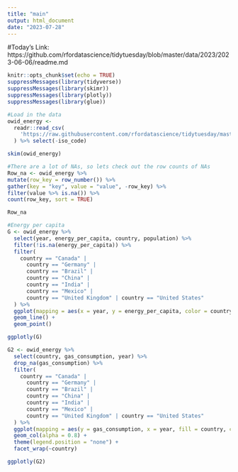 ```yaml
---
title: "main"
output: html_document
date: "2023-07-28"
---
```


#Today's Link: https://github.com/rfordatascience/tidytuesday/blob/master/data/2023/2023-06-06/readme.md

```r
knitr::opts_chunk$set(echo = TRUE)
suppressMessages(library(tidyverse))
suppressMessages(library(skimr))
suppressMessages(library(plotly))
suppressMessages(library(glue))

```

```r
#Load in the data
owid_energy <-
  readr::read_csv(
    'https://raw.githubusercontent.com/rfordatascience/tidytuesday/master/data/2023/2023-06-06/owid-energy.csv'
  ) %>% select(-iso_code)

skim(owid_energy)
```

```r
#There are a lot of NAs, so lets check out the row counts of NAs
Row_na <- owid_energy %>%
mutate(row_key = row_number()) %>%
gather(key = "key", value = "value", -row_key) %>%
filter(value %>% is.na()) %>%
count(row_key, sort = TRUE)

Row_na
```

```r
#Energy per capita
G <- owid_energy %>%
  select(year, energy_per_capita, country, population) %>%
  filter(!is.na(energy_per_capita)) %>%
  filter(
    country == "Canada" |
      country == "Germany" |
      country == "Brazil" |
      country == "China" |
      country == "India" |
      country == "Mexico" |
      country == "United Kingdom" | country == "United States"
  ) %>%
  ggplot(mapping = aes(x = year, y = energy_per_capita, color = country)) +
  geom_line() +
  geom_point()

ggplotly(G)
```

```r
G2 <- owid_energy %>%
  select(country, gas_consumption, year) %>%
  drop_na(gas_consumption) %>%
  filter(
    country == "Canada" |
      country == "Germany" |
      country == "Brazil" |
      country == "China" |
      country == "India" |
      country == "Mexico" |
      country == "United Kingdom" | country == "United States"
  ) %>%
  ggplot(mapping = aes(y = gas_consumption, x = year, fill = country, color = country)) +
  geom_col(alpha = 0.8) +
  theme(legend.position = "none") +
  facet_wrap(~country)

ggplotly(G2)
```
